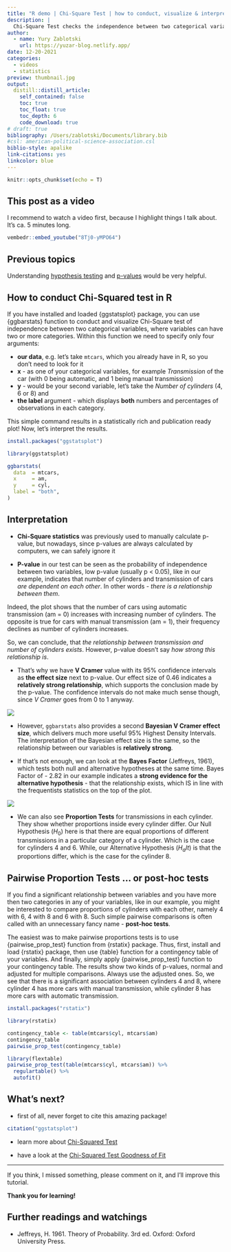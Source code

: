 ```yaml
---
title: "R demo | Chi-Square Test | how to conduct, visualize & interpret | + pairwise post-hoc tests"
description: |
  Chi-Square Test checks the independence between two categorical variables, where variables can have two or more categories. Need to do Chi-Square test? It can actually be done with only one line of code. There is no better way than {ggbarstats} function from {ggstatsplot} package 📦. In this short blog-post you'll learn how to conduct, visualize and interpret Chi-Square test & pairwise post-hoc tests in R.
author:
  - name: Yury Zablotski
    url: https://yuzar-blog.netlify.app/
date: 12-20-2021
categories:
  - videos
  - statistics
preview: thumbnail.jpg
output:
  distill::distill_article:
    self_contained: false
    toc: true
    toc_float: true
    toc_depth: 6
    code_download: true
# draft: true
bibliography: /Users/zablotski/Documents/library.bib
#csl: american-political-science-association.csl
biblio-style: apalike
link-citations: yes
linkcolor: blue
---
```



```r
knitr::opts_chunk$set(echo = T)
```


## This post as a video

I recommend to watch a video first, because I highlight things I talk about. It's ca. 5 minutes long.

```r
vembedr::embed_youtube("8Tj0-yMPO64")
```

## Previous topics

Understanding [hypothesis testing](https://yuzar-blog.netlify.app/posts/2021-06-04-my-second-blog-postthis-one-will-be-really-good/) and [p-values](https://yuzar-blog.netlify.app/posts/2021-07-31-p-value-intuitive-explanation/) would be very helpful. 

## How to conduct Chi-Squared test in R

If you have installed and loaded {ggstatsplot} package, you can use {ggbarstats} function to conduct and visualize Chi-Square test of independence between two categorical variables, where variables can have two or more categories. Within this function we need to specify only four arguments: 

- **our data**, e.g. let's take `mtcars`, which you already have in R, so you don't need to look for it
- **x** - as one of your categorical variables, for example *Transmission* of the car (with 0 being automatic, and 1 being manual transmission)
- **y** - would be your second variable, let's take the *Number of cylinders* (4, 6 or 8) and
- **the label** argument - which displays **both** numbers and percentages of observations in each category.

This simple command results in a statistically rich and publication ready plot! Now, let's interpret the results.


```r
install.packages("ggstatsplot")
```

```r
library(ggstatsplot)

ggbarstats(
  data  = mtcars, 
  x     = am, 
  y     = cyl, 
  label = "both", 
)
```


## Interpretation

- **Chi-Square statistics** was previously used to manually calculate p-value, but nowadays, since p-values are always calculated by computers, we can safely ignore it

- **P-value** in our test can be seen as the probability of independence between two variables, low p-value (usually p < 0.05), like in our example, indicates that number of cylinders and transmission of cars *are dependent on each other*. In other words - *there is a relationship between them*.

Indeed, the plot shows that the number of cars using automatic transmission (am = 0) increases with increasing number of cylinders. The opposite is true for cars with manual transmission (am = 1), their frequency declines as number of cylinders increases.

So, we can conclude, that *the relationship between transmission and number of cylinders exists*. However, p-value doesn't say *how strong this relationship is*.

- That's why we have **V Cramer** value with its 95% confidence intervals as **the effect size** next to p-value. Our effect size of 0.46 indicates a **relatively strong relationship**, which supports the conclusion made by the p-value. The confidence intervals do not make much sense though, since *V Cramer* goes from 0 to 1 anyway.

![](v_cramer.png)

- However, `ggbarstats` also provides a second **Bayesian V Cramer effect size**, which delivers much more useful 95% Highest Density Intervals. The interpretation of the Bayesian effect size is the same, so the relationship between our variables is **relatively strong**.

- If that's not enough, we can look at the **Bayes Factor** (Jeffreys, 1961), which tests both null and alternative hypotheses at the same time. Bayes Factor of - 2.82 in our example indicates a **strong evidence for the alternative hypothesis** - that the relationship exists, which IS in line with the frequentists statistics on the top of the plot. 


![](bf_interpretation.png)


- We can also see **Proportion Tests** for transmissions in each cylinder. They show whether proportions inside every cylinder differ. Our Null Hypothesis ($H_0$) here is that there are equal proportions of different transmissions in a particular category of a cylinder. Which is the case for cylinders 4 and 6. While, our Alternative Hypothesis ($H_alt$) is that the proportions differ, which is the case for the cylinder 8.

## Pairwise Proportion Tests ... or post-hoc tests

If you find a significant relationship between variables and you have more then two categories in any of your variables, like in our example, you might be interested to compare proportions of cylinders with each other, namely 4 with 6, 4 with 8 and 6 with 8. Such simple pairwise comparisons is often called with an unnecessary fancy name - **post-hoc tests**.

The easiest was to make pairwise proportions tests is to use {pairwise_prop_test} function from {rstatix} package. Thus, first, install and load {rstatix} package, then use {table} function for a contingency table of your variables. And finally, simply apply {pairwise_prop_test} function to your contingency table. The results show two kinds of p-values, normal and adjusted for multiple comparisons. Always use the adjusted ones. So, we see that there is a significant association between cylinders 4 and 8, where cylinder 4 has more cars with manual transmission, while cylinder 8 has more cars with automatic transmission. 

```r
install.packages("rstatix")
```


```r
library(rstatix)
```


```r
contingency_table <- table(mtcars$cyl, mtcars$am)
contingency_table
pairwise_prop_test(contingency_table) 
```


```r
library(flextable)
pairwise_prop_test(table(mtcars$cyl, mtcars$am)) %>% 
  regulartable() %>% 
  autofit()
```



## What's next?

- first of all, never forget to cite this amazing package!

```r
citation("ggstatsplot")
```


- learn more about [Chi-Squared Test](https://yury-zablotski.netlify.app/post/chi-square-2/)

- have a look at the [Chi-Squared Test Goodness of Fit](https://yury-zablotski.netlify.app/post/goodness-of-fit/)

---

If you think, I missed something, please comment on it, and I’ll improve this tutorial.

**Thank you for learning!**

## Further readings and watchings

- Jeffreys, H. 1961. Theory of Probability. 3rd ed. Oxford: Oxford University Press.








